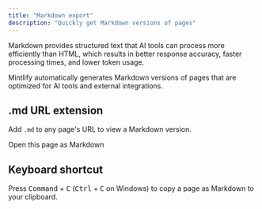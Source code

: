 ```yaml
---
title: "Markdown export"
description: "Quickly get Markdown versions of pages"
---
```



Markdown provides structured text that AI tools can process more efficiently than HTML, which results in better response accuracy, faster processing times, and lower token usage.

Mintlify automatically generates Markdown versions of pages that are optimized for AI tools and external integrations.

## .md URL extension

Add `.md` to any page's URL to view a Markdown version.

<PreviewButton href="https://mintlify.com/docs/ai/markdown-export.md">Open this page as Markdown</PreviewButton>

## Keyboard shortcut

Press <kbd>Command</kbd> + <kbd>C</kbd> (<kbd>Ctrl</kbd> + <kbd>C</kbd> on Windows) to copy a page as Markdown to your clipboard.

